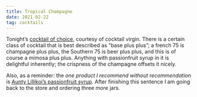 ```yaml
---
title: Tropical Champagne
date: 2021-02-22
tag: cocktails
---
```


Tonight’s [cocktail of choice](http://cocktailvirgin.blogspot.com/2018/06/tropical-champagne.html), courtesy of cocktail virgin. There is a certain class of cocktail that is best described as “base plus plus”; a french 75 is champagne plus plus, the Southern 75 is beer plus plus, and this is of course a mimosa plus plus. Anything with passionfruit syrup in it is delightful inherently; the crispness of the champagne offsets it nicely.

Also, as a reminder: the _one product I recommend without recommendation_ is [Aunty Lillikoi’s passionfruit syrup](https://www.auntylilikoi.com). After finishing this sentence I am going back to the store and ordering three more jars.
        